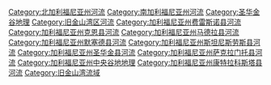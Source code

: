 [[Category:北加利福尼亚州河流|Category:北加利福尼亚州河流]]
[[Category:南加利福尼亚州河流|Category:南加利福尼亚州河流]]
[[Category:圣华金谷地理|Category:圣华金谷地理]]
[[Category:旧金山湾区河流|Category:旧金山湾区河流]]
[[Category:加利福尼亚州费雷斯诺县河流|Category:加利福尼亚州费雷斯诺县河流]]
[[Category:加利福尼亚州克恩县河流|Category:加利福尼亚州克恩县河流]]
[[Category:加利福尼亚州马德拉县河流|Category:加利福尼亚州马德拉县河流]]
[[Category:加利福尼亚州默塞德县河流|Category:加利福尼亚州默塞德县河流]]
[[Category:加利福尼亚州斯坦尼斯劳斯县河流|Category:加利福尼亚州斯坦尼斯劳斯县河流]]
[[Category:加利福尼亚州圣华金县河流|Category:加利福尼亚州圣华金县河流]]
[[Category:加利福尼亚州萨克拉门托县河流|Category:加利福尼亚州萨克拉门托县河流]]
[[Category:加利福尼亚州中央谷地地理|Category:加利福尼亚州中央谷地地理]]
[[Category:加利福尼亚州康特拉科斯塔县河流|Category:加利福尼亚州康特拉科斯塔县河流]]
[[Category:旧金山湾流域|Category:旧金山湾流域]]